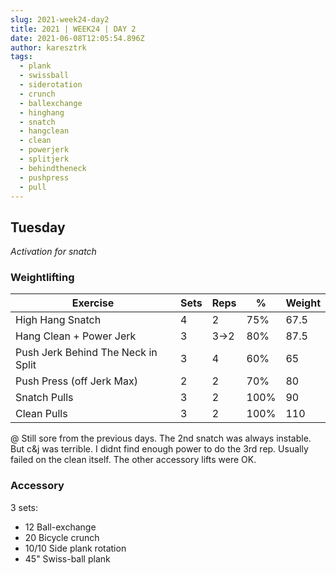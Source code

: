 ```yaml
---
slug: 2021-week24-day2
title: 2021 | WEEK24 | DAY 2
date: 2021-06-08T12:05:54.896Z
author: karesztrk
tags:
  - plank
  - swissball
  - siderotation
  - crunch
  - ballexchange
  - hinghang
  - snatch
  - hangclean
  - clean
  - powerjerk
  - splitjerk
  - behindtheneck
  - pushpress
  - pull
---
```

## Tuesday

*Activation for snatch*

### Weightlifting

| Exercise                           | Sets | Reps | %    | Weight |
| ---------------------------------- | ---- | ---- | ---- | ------ |
| High Hang Snatch                   | 4    | 2    | 75%  | 67.5   |
| Hang Clean + Power Jerk            | 3    | 3->2 | 80%  | 87.5   |
| Push Jerk Behind The Neck in Split | 3    | 4    | 60%  | 65     |
| Push Press (off Jerk Max)          | 2    | 2    | 70%  | 80     |
| Snatch Pulls                       | 3    | 2    | 100% | 90     |
| Clean Pulls                        | 3    | 2    | 100% | 110    |

@ Still sore from the previous days. The 2nd snatch was always instable. But c&j was terrible. I didnt find enough power to do the 3rd rep. Usually failed on the clean itself. The other accessory lifts were OK.

### Accessory

3 sets:

* 12 Ball-exchange
* 20 Bicycle crunch
* 10/10 Side plank rotation
* 45" Swiss-ball plank